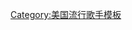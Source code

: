 {{Navbox musical artist
 | name = 麥莉·希拉
 | title = [[麦莉·赛勒斯]]
 | state = {{{state<includeonly>|autocollapse</includeonly>}}}
 | bodyclass = hlist
 | background = solo_singer

 | above =
*[[麦莉·赛勒斯音乐作品列表|音乐作品]]
*[[麦莉·赛勒斯影视作品列表|影视作品]]
*{{le|麦莉·赛勒斯歌曲列表|List of songs recorded by Miley Cyrus|歌曲}}
*{{le|麦莉·赛勒斯获得的奖项及提名列表|List of awards and nominations received by Miley Cyrus|奖项及提名}}

 | group1 = 录音室专辑
 | list1 =
*《[[遇见麦莉]]》
*《[[突破自我]]》
*《[[无法抵挡]]》
*《[[青春大爆炸]]》
*《[[麦莉·赛勒斯和她死去的宠物]]》
*《[[青春進行式]]》
*《[[塑膠心]]》

 | group2 = 迷你专辑
 | list2 =
*《[[活得精彩]]》
*《{{le|She Is Coming}}》

 | group3 = 现场专辑
 | list3 =
*《{{le|双重精彩演唱会 (原声带)|Best of Both Worlds Concert (soundtrack)|双重精彩演唱会}}》

 | group4 = 原声带专辑
 | list4 =
*《{{le|汉娜·蒙塔娜 (原声带)|Hannah Montana (soundtrack)|汉娜·蒙塔娜}}》
*《[[遇见麦莉|2]]》
*《{{le|汉娜·蒙塔娜：电影版 (原声带)|Hannah Montana: The Movie (soundtrack)|电影版}}》
*《{{le|汉娜·蒙塔娜3|Hannah Montana 3|3}}》
*《{{le|汉娜·蒙塔娜 永不落幕|Hannah Montana Forever|永不落幕}}》

 | group5 = 巡演
 | list5 =
*{{le|双重精彩巡回演唱会|Best of Both Worlds Tour}}
*{{le|奇幻世界巡回演唱会|Wonder World Tour (Miley Cyrus)}}
*[[吉普赛之心巡回演唱会]]
*{{le|青春大爆炸世界巡回演唱会|Bangerz Tour}}
*{{le|Milky Milky Milk巡回演唱会|Milky Milky Milk Tour}}

 | group6 = 电影与电视
 | list6 =
*《[[孟漢娜]]》
**{{Le|麦莉·斯图尔特|Miley Stewart}}
**{{le|汉娜·蒙塔娜音乐作品列表|Hannah Montana discography|音乐作品}}
**{{le|汉娜·蒙塔娜歌曲列表|List of Hannah Montana songs|歌曲}}
*《{{Le|孟漢娜和麥莉立體演唱會：兩全其美的世界|Hannah Montana and Miley Cyrus: Best of Both Worlds Concert}}》
*《{{Le|麦莉·赛勒斯：成长之路|Miley: The Movement}}》

 | group7 = 相关条目
 | list7 =
*{{le|Backyard Sessions|Backyard Sessions}}
*{{le|Happy Hippie基金会|Happy Hippie Foundation}}
*《{{link-en|我是麦莉|Miles to Go}}》
*《{{le|Miley Cyrus: Tongue Tied|Miley Cyrus: Tongue Tied}}》
*{{le|Miley Save Fuzzy|Miley Save Fuzzy}}
*[[比利·雷·赛勒斯]]
*{{le|罗恩·赛勒斯|Ron Cyrus}}
*{{le|特雷斯·赛勒斯|Trace Cyrus}}
*[[诺亚·赛勒斯]]

}}<noinclude>
{{collapsible option}}
[[Category:美国流行歌手模板]]
</noinclude>